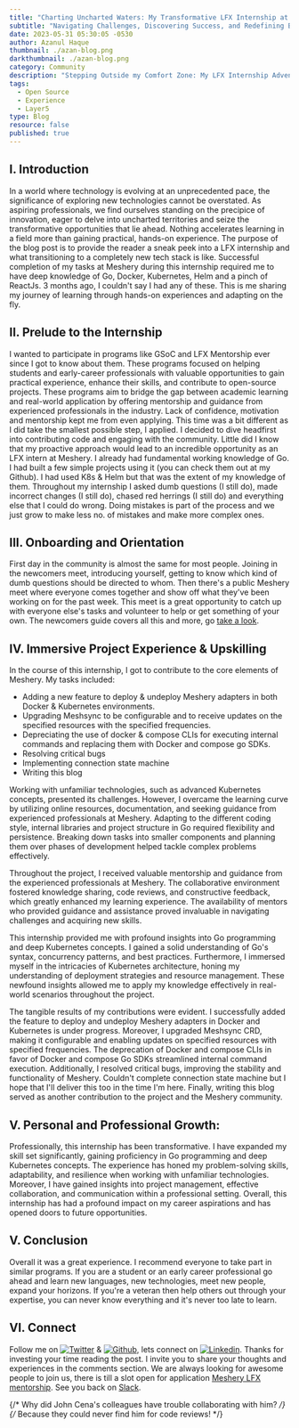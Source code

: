 ```yaml
---
title: "Charting Uncharted Waters: My Transformative LFX Internship at Meshery"
subtitle: "Navigating Challenges, Discovering Success, and Redefining Boundaries"
date: 2023-05-31 05:30:05 -0530
author: Azanul Haque
thumbnail: ./azan-blog.png
darkthumbnail: ./azan-blog.png
category: Community
description: "Stepping Outside my Comfort Zone: My LFX Internship Adventure in Go and Kubernetes at Meshery."
tags:
  - Open Source
  - Experience
  - Layer5
type: Blog
resource: false
published: true
---
```




<BlogWrapper>

## I. Introduction

   In a world where technology is evolving at an unprecedented pace, the significance of exploring new technologies cannot be overstated. As aspiring professionals, we find ourselves standing on the precipice of innovation, eager to delve into uncharted territories and seize the transformative opportunities that lie ahead. Nothing accelerates learning in a field more than gaining practical, hands-on experience. 
   The purpose of the blog post is to provide the reader a sneak peek into a LFX internship and what transitioning to a completely new tech stack is like.
   Successful completion of my tasks at Meshery during this internship required me to have deep knowledge of Go, Docker, Kubernetes, Helm and a pinch of ReactJs. 3 months ago, I couldn't say I had any of these. This is me sharing my journey of learning through hands-on experiences and adapting on the fly.

## II. Prelude to the Internship

   I wanted to participate in programs like GSoC and LFX Mentorship ever since I got to know about them. These programs focused on helping students  and early-career professionals with valuable opportunities to gain practical experience, enhance their skills, and contribute to open-source projects. These programs aim to bridge the gap between academic learning and real-world application by offering mentorship and guidance from experienced professionals in the industry.
   Lack of confidence, motivation and mentorship kept me from even applying. This time was a bit different as I did take the smallest possible step, I applied. I decided to dive headfirst into contributing code and engaging with the community. Little did I know that my proactive approach would lead to an incredible opportunity as an LFX intern at Meshery.
   I already had fundamental working knowledge of Go. I had built a few simple projects using it (you can check them out at my Github). I had used K8s & Helm but that was the extent of my knowledge of them. Throughout my internship I asked dumb questions (I still do), made incorrect changes (I still do), chased red herrings (I still do) and everything else that I could do wrong. Doing mistakes is part of the process and we just grow to make less no. of mistakes and make more complex ones.
   

## III. Onboarding and Orientation

   First day in the community is almost the same for most people. Joining in the newcomers meet, introducing yourself, getting to know which kind of dumb questions should be directed to whom. 
   Then there's a public Meshery meet where everyone comes together and show off what they've been working on for the past week. This meet is a great opportunity to catch up with everyone else's tasks and volunteer to help or get something of your own.
   The newcomers guide covers all this and more, go [take a look](https://layer5.io/community/newcomers).

## IV. Immersive Project Experience & Upskilling

   In the course of this internship, I got to contribute to the core elements of Meshery. My tasks included:
   - Adding a new feature to deploy & undeploy Meshery adapters in both Docker & Kubernetes environments.
   - Upgrading Meshsync to be configurable and to receive updates on the specified resources with the specified frequencies.
   - Depreciating the use of docker & compose CLIs for executing internal commands and replacing them with Docker and compose go SDKs.
   - Resolving critical bugs
   - Implementing connection state machine
   - Writing this blog

Working with unfamiliar technologies, such as advanced Kubernetes concepts, presented its challenges. However, I overcame the learning curve by utilizing online resources, documentation, and seeking guidance from experienced professionals at Meshery. Adapting to the different coding style, internal libraries and project structure in Go required flexibility and persistence. Breaking down tasks into smaller components and planning them over phases of development helped tackle complex problems effectively.

Throughout the project, I received valuable mentorship and guidance from the experienced professionals at Meshery. The collaborative environment fostered knowledge sharing, code reviews, and constructive feedback, which greatly enhanced my learning experience. The availability of mentors who provided guidance and assistance proved invaluable in navigating challenges and acquiring new skills.

This internship provided me with profound insights into Go programming and deep Kubernetes concepts. I gained a solid understanding of Go's syntax, concurrency patterns, and best practices. Furthermore, I immersed myself in the intricacies of Kubernetes architecture, honing my understanding of deployment strategies and resource management. These newfound insights allowed me to apply my knowledge effectively in real-world scenarios throughout the project.

The tangible results of my contributions were evident. I successfully added the feature to deploy and undeploy Meshery adapters in Docker and Kubernetes is under progress. Moreover, I upgraded Meshsync CRD, making it configurable and enabling updates on specified resources with specified frequencies. The deprecation of Docker and compose CLIs in favor of Docker and compose Go SDKs streamlined internal command execution. Additionally, I resolved critical bugs, improving the stability and functionality of Meshery. Couldn't complete connection state machine but I hope that I'll deliver this too in the time I'm here. Finally, writing this blog served as another contribution to the project and the Meshery community.

## V. Personal and Professional Growth:
Professionally, this internship has been transformative. I have expanded my skill set significantly, gaining proficiency in Go programming and deep Kubernetes concepts. The experience has honed my problem-solving skills, adaptability, and resilience when working with unfamiliar technologies. Moreover, I have gained insights into project management, effective collaboration, and communication within a professional setting. Overall, this internship has had a profound impact on my career aspirations and has opened doors to future opportunities.

## V. Conclusion

   Overall it was a great experience. I recommend everyone to take part in similar programs. If you are a student or an early career professional go ahead and learn new languages, new technologies, meet new people, expand your horizons. If you're a veteran then help others out through your expertise, you can never know everything and it's never too late to learn.

## VI. Connect

   Follow me on <a href="https://twitter.com/AzanulZ"><img src="https://img.shields.io/badge/-Twitter-F3F7FA?logo=twitter&logoColor=1DA1F2&style=for-the-badge&logoWidth=30" alt="Twitter" /></a> & <a href="https://github.com/Azanul"><img src="https://img.shields.io/badge/-Github-F3F7FA?logo=github&logoColor=FFFFFF&style=for-the-badge&logoWidth=30" alt="Github" /></a>, lets connect on <a href="https://www.linkedin.com/in/azanul-haque"><img src="https://img.shields.io/badge/-Linkedin-F3F7FA?logo=linkedin&logoColor=0A66C2&style=for-the-badge&logoWidth=30" alt="Linkedin" /></a>.
   Thanks for investing your time reading the post. I invite you to share your thoughts and experiences in the comments section.
We are always looking for awesome people to join us, there is till a slot open for application [Meshery LFX mentorship](https://mentorship.lfx.linuxfoundation.org/project/0d6fd362-04a1-4086-a6e7-ec753ed4a60b). See you back on [Slack](http://slack.layer5.io/).

{/* Why did John Cena's colleagues have trouble collaborating with him? */}
{/* Because they could never find him for code reviews! */}

</BlogWrapper>
